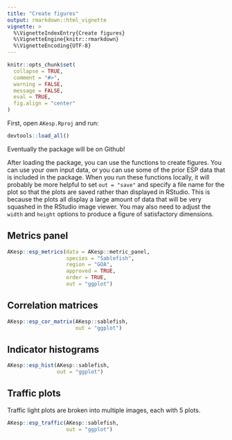 ```yaml
---
title: "Create figures"
output: rmarkdown::html_vignette
vignette: >
  %\VignetteIndexEntry{Create figures}
  %\VignetteEngine{knitr::rmarkdown}
  %\VignetteEncoding{UTF-8}
---
```


```r
knitr::opts_chunk$set(
  collapse = TRUE,
  comment = "#>",
  warning = FALSE,
  message = FALSE,
  eval = TRUE,
  fig.align = "center"
)
```

First, open `AKesp.Rproj` and run:
```r
devtools::load_all()
```

Eventually the package will be on Github!

After loading the package, you can use the functions to create figures. You can use your own input data, or you can use some of the prior ESP data that is included in the package. When you run these functions locally, it will probably be more helpful to set `out = "save"` and specify a file name for the plot so that the plots are saved rather than displayed in RStudio. This is because the plots all display a large amount of data that will be very squashed in the RStudio image viewer. You may also need to adjust the `width` and `height` options to produce a figure of satisfactory dimensions.

## Metrics panel
```r
AKesp::esp_metrics(data = AKesp::metric_panel, 
                   species = "Sablefish", 
                   region = "GOA",
                   approved = TRUE, 
                   order = TRUE, 
                   out = "ggplot")
```

## Correlation matrices
```r
AKesp::esp_cor_matrix(AKesp::sablefish, 
                      out = "ggplot")
```

## Indicator histograms
```r
AKesp::esp_hist(AKesp::sablefish, 
                out = "ggplot")
```

## Traffic plots
Traffic light plots are broken into multiple images, each with 5 plots.
```r
AKesp::esp_traffic(AKesp::sablefish, 
                   out = "ggplot")
```
